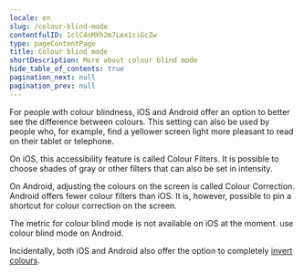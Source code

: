 ```yaml
---
locale: en
slug: /colour-blind-mode
contentfulID: 1clC4nMXh2m7Lex1ciGcZw
type: pageContentPage
title: Colour blind mode
shortDescription: More about colour blind mode
hide_table_of_contents: true
pagination_next: null
pagination_prev: null
---
```


For people with colour blindness, iOS and Android offer an option to better see the difference between colours. This setting can also be used by people who, for example, find a yellower screen light more pleasant to read on their tablet or telephone.

On iOS, this accessibility feature is called Colour Filters. It is possible to choose shades of gray or other filters that can also be set in intensity.

On Android, adjusting the colours on the screen is called Colour Correction. Android offers fewer colour filters than iOS. It is, however, possible to pin a shortcut for colour correction on the screen.


<TwoColumnBlock>
  <LeftColumn>
    <ColumnRow>
      <TextBlock
        showBackgroundColor={true}>
        The metric for colour blind mode is not available on iOS at the moment. 
        <CustomLink url="/en/stats/colour-blind-mode" label="More about colour blind mode" external={false}/>
      </TextBlock>
    </ColumnRow>
  </LeftColumn>
  <RightColumn>
    <ColumnRow>
      <PercentageBlock
        metrics={[
          { title: 'Colour blind mode', key: 'android-accessibility_is_color_blind_mode_enabled-true', isPercentage: true }
        ]}
        linkLabel="More about colour blind mode"
        linkUrl="/en/stats/colour-blind-mode">
        use colour blind mode on Android.
      </PercentageBlock>
    </ColumnRow>
  </RightColumn>
</TwoColumnBlock>

Incidentally, both iOS and Android also offer the option to completely [invert colours](/en/stats/invert-colours).